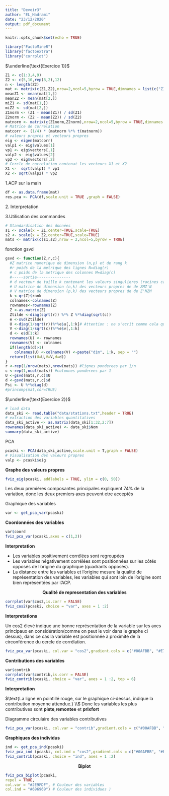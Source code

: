 ```yaml
---
title: "Devoir3"
author: "EL_Hadrami"
date: "23/12/2020"
output: pdf_document
---
```


```r
knitr::opts_chunk$set(echo = TRUE)
```

```r
library("FactoMineR")
library("factoextra")
library("corrplot")
```


$\underline{\text{Exercice 1}}$

```r
Z1 <- c(1:3,4,9)
Z2 <- c(5,10,rep(8,2),12)
n <- length(Z2)
mat <- matrix(c(Z1,Z2),nrow=2,ncol=5,byrow = TRUE,dimnames = list(c("Z1","Z2")))
meanZ1 <- mean(mat[1,])
meanZ2 <- mean(mat[2,])
miZ1 <- sd(mat[1,])
miZ2 <- sd(mat[2,])
Z1norm <- (Z1 - mean(Z1)) / sd(Z1)
Z2norm <- (Z2 - mean(Z2)) / sd(Z2)
matnorm <- matrix(c(Z1norm,Z2norm),nrow=2,ncol=5,byrow = TRUE,dimnames = list(c("Z1","Z2")))
# Matrice de correlation
matcorr <- (1/4) * (matnorm %*% t(matnorm))
# valeurs propres et vecteurs propres
eig <- eigen(matcorr)
valp1 <- eig$values[1]
vp1 <- eig$vectors[,1]
valp2 <- eig$values[2]
vp2 <- eig$vectors[,2]
# Cercle de correlation contenat les vecteurs X1 et X2
X1 <-  sqrt(valp1) * vp1
X2 <- sqrt(valp2) * vp2
```

$\text{1.ACP sur la main}$

```r
df <- as.data.frame(mat)
res.pca <- PCA(df,scale.unit = TRUE ,graph = FALSE)
```

$\text{2. Interpretation}$

$\text{3.Utilisation des commandes}$

```r
# Standardisation des données
s1 <- scale(x = Z1,center=TRUE,scale=TRUE)
s2 <- scale(x = Z2,center=TRUE,scale=TRUE)
mats <- matrix(c(s1,s2),nrow = 2,ncol=5,byrow = TRUE)
```

$\text{fonction gsvd}$

```r
gsvd <- function(Z,r,c){
  #Z matrice numerique de dimension (n,p) et de rang k
  #r poids de la metrique des lignes N=diag(r)
  # c poids de la metrique des colonnes M=diag(c)
  #-----sortie---------------
  # d vecteur de taille k contenant les valeurs singulieres (racines carres des valeurs propres)
  # U matrice de dimension (n,k) des vecteurs propres de de ZMZ'N
  # V matrice de dimension (p,k) des vecteurs propres de de Z'NZM
  k <-qr(Z)$rank
  colnames<-colnames(Z)
  rownames<-rownames(Z)
  Z <-as.matrix(Z)
  Ztilde <-diag(sqrt(r)) %*% Z %*%diag(sqrt(c))
  e <-svd(Ztilde)
  U <-diag(1/sqrt(r))%*%e$u[,1:k]# Attention : ne s'ecrit comme cela que parceque N et M sont diagonales!
  V <-diag(1/sqrt(c))%*%e$v[,1:k]
  d <- e$d[1:k]                                              
  rownames(U) <- rownames
  rownames(V) <- colnames
  if(length(d)>1)
    colnames(U) <-colnames(V) <-paste("dim", 1:k, sep = "")
  return(list(U=U,V=V,d=d))
}
r <-rep(1/nrow(mats),nrow(mats)) #lignes ponderees par 1/n
c <-rep(1,ncol(mats)) #colonnes ponderees par 1
U <-gsvd(mats,r,c)$U
d <-gsvd(mats,r,c)$d
Psi <- U %*%diag(d)
#princomp(mat,cor=TRUE)
```

$\underline{\text{Exercice 2}}$

```r
# load data
data_ski <- read.table("data/stations.txt",header = TRUE)
# extraction des variables quantitatives 
data_ski_active <- as.matrix(data_ski[1:32,2:7])
rownames(data_ski_active) <- data_ski$Nom
summary(data_ski_active)
```

$\text{PCA}$

```r
pcaski <- PCA(data_ski_active,scale.unit = T,graph = FALSE)
# Visualisation des valeurs propres
valp <- pcaski$eig
```

$\textbf{Graphe des valeurs propres}$

```r
fviz_eig(pcaski, addlabels = TRUE, ylim = c(0, 50))
```

$\text{Les deux premières composantes principales expliquent}$ 74\% $\text{de la variation, donc les deux premiers axes peuvent etre acceptés}$

$\text{Graphique des variables}$

```r
var <- get_pca_var(pcaski)
```

$\textbf{Coordonnées des variables}$

```r
var$coord
fviz_pca_var(pcaski,axes = c(1,2))
```

$\textbf{Interpretation}$

- Les variables positivement corrélées sont regroupées
- Les variables négativement corrélées sont positionnées sur les côtés opposés de l’origine du graphique
(quadrants opposés).
- La distance entre les variables et l’origine mesure la qualité de représentation des variables, les variables
qui sont loin de l’origine sont bien représentées par l’ACP.

$$\textbf{Qualité de representation des variables}$$

```r
corrplot(var$cos2,is.corr = FALSE)
fviz_cos2(pcaski, choice = "var", axes = 1 :2)
```

$\textbf{Interpretations}$

$\text{Un cos2 élevé indique une bonne représentation de la variable sur les axes principaux en considération(comme
on peut le voir dans le graphe ci dessus), dans ce cas la variable est positionnée à proximité de la circonférence
du cercle de corrélation.}$

```r
fviz_pca_var(pcaski, col.var = "cos2",gradient.cols = c("#00AFBB", "#E7B800", "#FC4E07"),repel = TRUE)
```

$\textbf{Contributions des variables}$

```r
var$contrib
corrplot(var$contrib,is.corr = FALSE)
fviz_contrib(pcaski, choice = "var", axes = 1 :2, top = 6)
```
$\textbf{Interpretation}$

$\text{La ligne en pointillé rouge, sur le graphique ci-dessus, indique la contribution
moyenne attendue.} \\$
$\text{Donc les variables les plus contributives sont}$ $\textbf{piste}$,$\textbf{remontee}$ et $\textbf{prixfort}$

$\text{Diagramme circulaire des variables contributives}$

```r
fviz_pca_var(pcaski, col.var = "contrib",gradient.cols = c("#00AFBB", "#E7B800", "#FC4E07"),alha.var="contrib" )
```

$\textbf{Graphiques des individus}$

```r
ind <- get_pca_ind(pcaski)
fviz_pca_ind (pcaski, col.ind = "cos2",gradient.cols = c("#00AFBB", "#E7B800", "#FC4E07"),repel = TRUE) 
fviz_contrib(pcaski, choice = "ind", axes = 1 :2)
```


$$\textbf{Biplot}$$
```r
fviz_pca_biplot(pcaski,
repel = TRUE,
col.var = "#2E9FDF", # Couleur des variables
col.ind = "#696969") # Couleur des individues )
```

